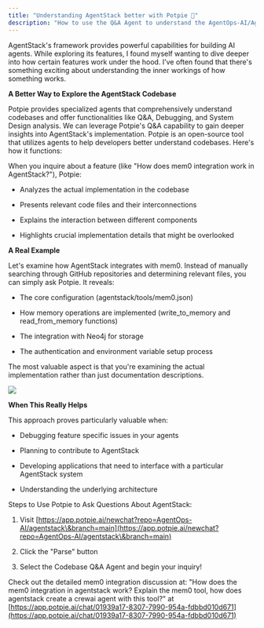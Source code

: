 ```yaml
---
title: "Understanding AgentStack better with Potpie 🥧"
description: "How to use the Q&A Agent to understand the AgentOps-AI/AgentStack codebase"
---
```


AgentStack's framework provides powerful capabilities for building AI agents. While exploring its features, I found myself wanting to dive deeper into how certain features work under the hood. I’ve often found that there's something exciting about understanding the inner workings of how something works.

**A Better Way to Explore the AgentStack Codebase**

Potpie provides specialized agents that comprehensively understand codebases and offer functionalities like Q\&A, Debugging, and System Design analysis. We can leverage Potpie's Q\&A capability to gain deeper insights into AgentStack's implementation. Potpie is an open-source tool that utilizes agents to help developers better understand codebases. Here's how it functions:

When you inquire about a feature (like "How does mem0 integration work in AgentStack?"), Potpie:

* Analyzes the actual implementation in the codebase

* Presents relevant code files and their interconnections

* Explains the interaction between different components

* Highlights crucial implementation details that might be overlooked

**A Real Example**

Let's examine how AgentStack integrates with mem0. Instead of manually searching through GitHub repositories and determining relevant files, you can simply ask Potpie. It reveals:

* The core configuration (agentstack/tools/mem0.json)

* How memory operations are implemented (write\_to\_memory and read\_from\_memory functions)

* The integration with Neo4j for storage

* The authentication and environment variable setup process

The most valuable aspect is that you're examining the actual implementation rather than just documentation descriptions.

![](/image.png)

**When This Really Helps**

This approach proves particularly valuable when:

* Debugging feature specific issues in your agents

* Planning to contribute to AgentStack

* Developing applications that need to interface with a particular AgentStack system

* Understanding the underlying architecture

Steps to Use Potpie to Ask Questions About AgentStack:

1. Visit [https://app.potpie.ai/newchat?repo=AgentOps-AI/agentstack\&branch=main](https://app.potpie.ai/newchat?repo=AgentOps-AI/agentstack\&branch=main)

2. Click the "Parse" button

3. Select the Codebase Q\&A Agent and begin your inquiry!

Check out the detailed mem0 integration discussion at: "How does the mem0 integration in agentstack work? Explain the mem0 tool, how does agentstack create a crewai agent with this tool?" at [https://app.potpie.ai/chat/01939a17-8307-7990-954a-fdbbd010d671](https://app.potpie.ai/chat/01939a17-8307-7990-954a-fdbbd010d671)